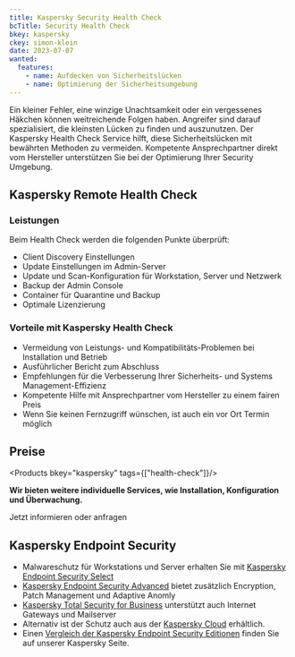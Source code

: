 ```yaml
---
title: Kaspersky Security Health Check
bcTitle: Security Health Check
bkey: kaspersky
ckey: simon-klein
date: 2023-07-07
wanted:
  features:
    - name: Aufdecken von Sicherheitslücken
    - name: Optimierung der Sicherheitsumgebung
---
```




<Intro>

  Ein kleiner Fehler, eine winzige Unachtsamkeit oder ein vergessenes Häkchen können weitreichende Folgen haben. Angreifer sind darauf spezialisiert, die kleinsten Lücken zu finden und auszunutzen. Der Kaspersky Health Check Service hilft, diese Sicherheitslücken mit bewährten Methoden zu vermeiden. Kompetente Ansprechpartner direkt vom Hersteller unterstützen Sie bei der Optimierung Ihrer Security Umgebung.
</Intro>

<TOC />


## Kaspersky Remote Health Check


### Leistungen

  Beim Health Check werden die folgenden Punkte überprüft:

 - Client Discovery Einstellungen
 - Update Einstellungen im Admin-Server
 - Update und Scan-Konfiguration für Workstation, Server und Netzwerk
 - Backup der Admin Console
 - Container für Quarantine und Backup
 - Optimale Lizenzierung



### Vorteile mit Kaspersky Health Check

  - Vermeidung von Leistungs- und Kompatibilitäts-Problemen bei Installation und Betrieb
 - Ausführlicher Bericht zum Abschluss
 - Empfehlungen für die Verbesserung Ihrer Sicherheits- und Systems Management-Effizienz
 - Kompetente Hilfe mit Ansprechpartner vom Hersteller zu einem fairen Preis
 - Wenn Sie keinen Fernzugriff wünschen, ist auch ein vor Ort Termin möglich



## Preise


<Products bkey="kaspersky" tags={["health-check"]}/>



<Info>

 **Wir bieten weitere individuelle Services, wie Installation, Konfiguration und Überwachung.**

 Jetzt informieren oder anfragen

</Info>



## Kaspersky Endpoint Security

 - Malwareschutz für Workstations und Server erhalten Sie mit [Kaspersky Endpoint Security Select](/hersteller/kaspersky/endpoint-security-select/)
 - [Kaspersky Endpoint Security Advanced](/hersteller/kaspersky/endpoint-security-advanced/) bietet zusätzlich Encryption, Patch Management und Adaptive Anomly
 - [Kaspersky Total Security for Business](/hersteller/kaspersky/total-security-for-business/) unterstützt auch Internet Gateways und Mailserver
 - Alternativ ist der Schutz auch aus der [Kaspersky Cloud](/hersteller/kaspersky/endpoint-security-cloud/) erhältlich.
 - Einen [Vergleich der Kaspersky Endpoint Security Editionen](/hersteller/kaspersky/#vergleich-der-kaspersky-security-lösungen) finden Sie auf unserer Kaspersky Seite.
